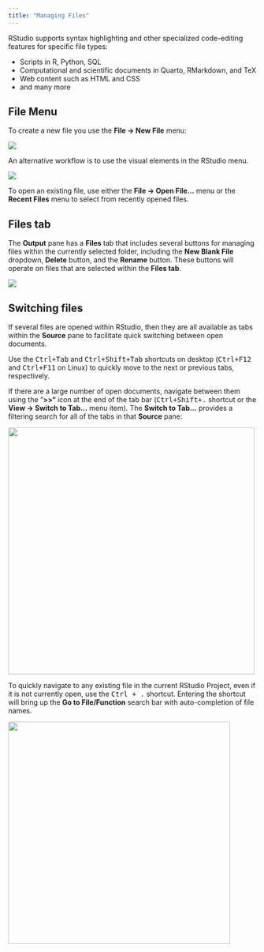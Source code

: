 ```yaml
---
title: "Managing Files"
---
```


RStudio supports syntax highlighting and other specialized code-editing features for specific file types:

-   Scripts in R, Python, SQL\
-   Computational and scientific documents in Quarto, RMarkdown, and TeX\
-   Web content such as HTML and CSS\
-   and many more

## File Menu

To create a new file you use the **File -\> New File** menu:

![](images/system-files-menu.png){fig-alt="A screenshot of the File Menu drop-down which has features like New File, Open File, Save File."}

An alternative workflow is to use the visual elements in the RStudio menu.

![](images/files-menu.png){fig-alt="A screenshot of the New File dropdown in RStudio, which provides new R, Python, Quarto, Rmarkdown, Shiny or Plumber files."}

To open an existing file, use either the **File -\> Open File\...** menu or the **Recent Files** menu to select from recently opened files.

## Files tab

The **Output** pane has a **Files** tab that includes several buttons for managing files within the currently selected folder, including the **New Blank File** dropdown, **Delete** button, and the **Rename** button. These buttons will operate on files that are selected within the **Files tab**.

![](images/file-pane-blank-file.png){fig-alt="A screenshot of the create blank file dropdown."}

## Switching files

If several files are opened within RStudio, then they are all available as tabs within the **Source** pane to facilitate quick switching between open documents.

Use the <kbd>Ctrl+Tab</kbd> and <kbd>Ctrl+Shift+Tab</kbd> shortcuts on desktop (<kbd>Ctrl+F12</kbd> and <kbd>Ctrl+F11</kbd> on Linux) to quickly move to the next or previous tabs, respectively.

If there are a large number of open documents, navigate between them using the "**\>\>"** icon at the end of the tab bar (<kbd>Ctrl+Shift+.</kbd> shortcut or the **View -\> Switch to Tab\...** menu item). The **Switch to Tab...** provides a filtering search for all of the tabs in that **Source** pane:

![](images/file-switch.png){fig-alt="A screenshot of the Switching Files popup - it is a dropdown from the end of the Source pane, d" width="500"}

To quickly navigate to any existing file in the current RStudio Project, even if it is not currently open, use the <kbd>Ctrl + .</kbd> shortcut. Entering the shortcut will bring up the **Go to File/Function** search bar with auto-completion of file names.

![](images/go-to-file.png){fig-alt="A screenshot of the go to file/function popup as a search bar." fig-align="center" width="450"}
